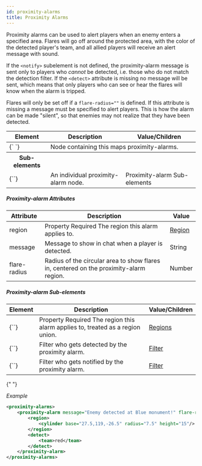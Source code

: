 ```yaml
---
id: proximity-alarms
title: Proximity Alarms
---
```


Proximity alarms can be used to alert players when an enemy enters a specified area. Flares will go off around the protected area, with the color of the detected player's team, and all allied players will receive an alert message with sound.

If the `<notify>` subelement is not defined, the proximity-alarm message is sent only to players who _cannot_ be detected, i.e. those who do not match the detection filter. If the `<detect>` attribute is missing no message will be sent, which means that only players who can see or hear the flares will know when the alarm is tripped.

Flares will only be set off if a `flare-radius=""` is defined. If this attribute is missing a message must be specified to alert players. This is how the alarm can be made "silent", so that enemies may not realize that they have been detected.

<div className="table-container">
  <table>
    <thead>
      <tr>
        <th>Element</th>
        <th>Description</th>
        <th>Value/Children</th>
      </tr>
    </thead>
    <tbody>
      <tr>
        <td>
          <label>{`<proximity-alarms> </proximity-alarms>`}</label>
        </td>
        <td colspan="2">Node containing this maps proximity-alarms.</td>
      </tr>
      <tr>
        <th>Sub-elements</th>
        <th />
        <th />
      </tr>
      <tr>
        <td>
          <label>{`<proximity-alarm>`}</label>
        </td>
        <td>An individual proximity-alarm node.</td>
        <td>
          <span className="badge badge--secondary">
            Proximity-alarm Sub-elements
          </span>
        </td>
      </tr>
    </tbody>
  </table>
</div>

##### Proximity-alarm Attributes

<div className="table-container">
  <table>
    <thead>
      <tr>
        <th>Attribute</th>
        <th>Description</th>
        <th>Value</th>
      </tr>
    </thead>
    <tbody>
      <tr>
        <td>
          <label>region</label>
        </td>
        <td>
          <span
            className="badge badge--secondary"
            title="Can be either this attribute or a sub-element."
          >
            Property
          </span>
          <span className="badge badge--danger">Required</span>
          The region this alarm applies to.
        </td>
        <td>
          <a href="/docs/modules/mechanics/regions">Region</a>
        </td>
      </tr>
      <tr>
        <td>
          <label>message</label>
        </td>
        <td>Message to show in chat when a player is detected.</td>
        <td>
          <span className="badge badge--primary">String</span>
        </td>
      </tr>
      <tr>
        <td>
          <label>flare-radius</label>
        </td>
        <td>
          Radius of the circular area to show flares in, centered on the
          proximity-alarm region.
        </td>
        <td>
          <span className="badge badge--primary">Number</span>
        </td>
      </tr>
    </tbody>
  </table>
</div>

##### Proximity-alarm Sub-elements

<div className="table-container">
  <table>
    <thead>
      <tr>
        <th>Element</th>
        <th>Description</th>
        <th>Value/Children</th>
      </tr>
    </thead>
    <tbody>
      <tr>
        <td>
          <label>{`<region>`}</label>
        </td>
        <td>
          <span
            className="badge badge--secondary"
            title="Can be either this sub-element or an attribute."
          >
            Property
          </span>
          <span className="badge badge--danger">Required</span>
          The region this alarm applies to, treated as a region union.
        </td>
        <td>
          <a href="/docs/modules/mechanics/regions">Regions</a>
        </td>
      </tr>
      <tr>
        <td>
          <label>{`<detect>`}</label>
        </td>
        <td>Filter who gets detected by the proximity alarm.</td>
        <td>
          <a href="/docs/modules/mechanics/filters">Filter</a>
        </td>
      </tr>
      <tr>
        <td>
          <label>{`<notify>`}</label>
        </td>
        <td>Filter who gets notified by the proximity alarm.</td>
        <td>
          <a href="/docs/modules/mechanics/filters">Filter</a>
        </td>
      </tr>
    </tbody>
  </table>
</div>{" "}

_Example_

```xml
<proximity-alarms>
    <proximity-alarm message="Enemy detected at Blue monument!" flare-radius="4">
        <region>
            <cylinder base="27.5,119,-26.5" radius="7.5" height="15"/>
        </region>
        <detect>
            <team>red</team>
        </detect>
    </proximity-alarm>
</proximity-alarms>
```
